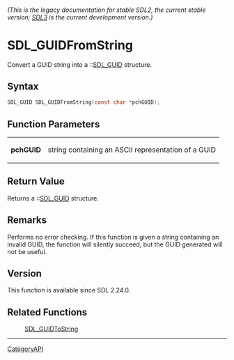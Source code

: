 ====== (This is the legacy documentation for stable SDL2, the current stable version; [https://wiki.libsdl.org/SDL3/ SDL3] is the current development version.) ======
= SDL_GUIDFromString =

Convert a GUID string into a ::[[SDL_GUID]] structure.

== Syntax ==

<syntaxhighlight lang='c'>
SDL_GUID SDL_GUIDFromString(const char *pchGUID);
</syntaxhighlight>

== Function Parameters ==

{|
|'''pchGUID'''
|string containing an ASCII representation of a GUID
|}

== Return Value ==

Returns a ::[[SDL_GUID]] structure.

== Remarks ==

Performs no error checking. If this function is given a string containing
an invalid GUID, the function will silently succeed, but the GUID generated
will not be useful.

== Version ==

This function is available since SDL 2.24.0.

== Related Functions ==

:[[SDL_GUIDToString]]

----
[[CategoryAPI]]


